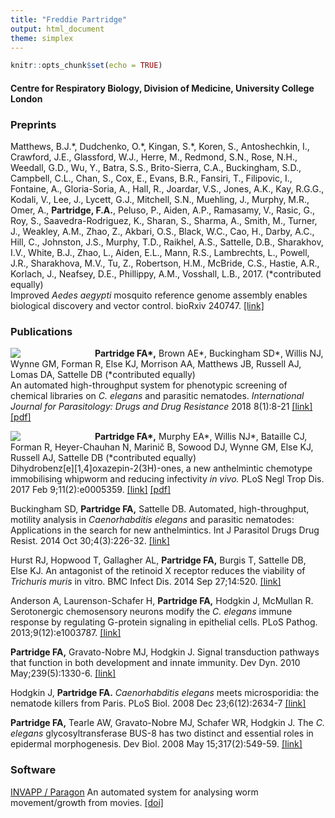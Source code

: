 ```yaml
---
title: "Freddie Partridge"
output: html_document
theme: simplex
---
```


```r
knitr::opts_chunk$set(echo = TRUE)
```
#### Centre for Respiratory Biology, Division of Medicine, University College London

### Preprints

Matthews, B.J.\*, Dudchenko, O.\*, Kingan, S.\*, Koren, S., Antoshechkin, I., Crawford, J.E., Glassford, W.J., Herre, M., Redmond, S.N., Rose, N.H., Weedall, G.D., Wu, Y., Batra, S.S., Brito-Sierra, C.A., Buckingham, S.D., Campbell, C.L., Chan, S., Cox, E., Evans, B.R., Fansiri, T., Filipovic, I., Fontaine, A., Gloria-Soria, A., Hall, R., Joardar, V.S., Jones, A.K., Kay, R.G.G., Kodali, V., Lee, J., Lycett, G.J., Mitchell, S.N., Muehling, J., Murphy, M.R., Omer, A., **Partridge, F.A.**, Peluso, P., Aiden, A.P., Ramasamy, V., Rasic, G., Roy, S., Saavedra-Rodriguez, K., Sharan, S., Sharma, A., Smith, M., Turner, J., Weakley, A.M., Zhao, Z., Akbari, O.S., Black, W.C., Cao, H., Darby, A.C., Hill, C., Johnston, J.S., Murphy, T.D., Raikhel, A.S., Sattelle, D.B., Sharakhov, I.V., White, B.J., Zhao, L., Aiden, E.L., Mann, R.S., Lambrechts, L., Powell, J.R., Sharakhova, M.V., Tu, Z., Robertson, H.M., McBride, C.S., Hastie, A.R., Korlach, J., Neafsey, D.E., Phillippy, A.M., Vosshall, L.B., 2017. (\*contributed equally)  
Improved _Aedes aegypti_ mosquito reference genome assembly enables biological discovery and vector control. bioRxiv 240747. [[link]](https://doi.org/10.1101/240747)


### Publications
<div class="well clearfix">
<div style="width:120px; float:left; padding-right:15px">![](images/invapp-paragon_s.png)</div>
**Partridge FA\*,** Brown AE\*, Buckingham SD\*, Willis NJ, Wynne GM, Forman R, Else KJ, Morrison AA, Matthews JB, Russell AJ, Lomas DA, Sattelle DB (\*contributed equally)  
An automated high-throughput system for phenotypic screening of chemical libraries on _C. elegans_ and parasitic nematodes. _International Journal for Parasitology: Drugs and Drug Resistance_ 2018 8(1):8-21 [[link]](https://doi.org/10.1016/j.ijpddr.2017.11.004) [[pdf]](pdfs/partridge2018ijpddr.pdf)
</div>
<div class="well clearfix">
<div style="width:120px; float:left; padding-right:15px">![](images/trichuris_s.jpg)</div>
**Partridge FA\*,** Murphy EA\*, Willis NJ\*, Bataille CJ, Forman R, Heyer-Chauhan N,
Marinič B, Sowood DJ, Wynne GM, Else KJ, Russell AJ, Sattelle DB (\*contributed equally)  
Dihydrobenz[e][1,4]oxazepin-2(3H)-ones, a new anthelmintic chemotype immobilising
whipworm and reducing infectivity _in vivo._
PLoS Negl Trop Dis. 2017 Feb
9;11(2):e0005359.
[[link]](http://dx.doi.org/10.1371/journal.pntd.0005359)
[[pdf]](pdfs/partridge2017plosntds.pdf)
</div>

Buckingham SD, **Partridge FA,** Sattelle DB. Automated, high-throughput, motility
analysis in _Caenorhabditis elegans_ and parasitic nematodes: Applications in the
search for new anthelmintics. Int J Parasitol Drugs Drug Resist. 2014 Oct
30;4(3):226-32.
[[link]](http://dx.doi.org/10.1016/j.ijpddr.2014.10.004)

Hurst RJ, Hopwood T, Gallagher AL, **Partridge FA,** Burgis T, Sattelle DB, Else
KJ. An antagonist of the retinoid X receptor reduces the viability of _Trichuris
muris_ in vitro. BMC Infect Dis. 2014 Sep 27;14:520.
[[link]](http://dx.doi.org/10.1186/1471-2334-14-520)

Anderson A, Laurenson-Schafer H, **Partridge FA,** Hodgkin J, McMullan R.
Serotonergic chemosensory neurons modify the _C. elegans_ immune response by
regulating G-protein signaling in epithelial cells. PLoS Pathog.
2013;9(12):e1003787.
[[link]](http://dx.doi.org/10.1371/journal.ppat.1003787)

**Partridge FA,** Gravato-Nobre MJ, Hodgkin J. Signal transduction pathways that
function in both development and innate immunity. Dev Dyn. 2010
May;239(5):1330-6.
[[link]](http://dx.doi.org/10.1002/dvdy.22232)

Hodgkin J, **Partridge FA.** _Caenorhabditis elegans_ meets microsporidia: the
nematode killers from Paris. PLoS Biol. 2008 Dec 23;6(12):2634-7
[[link]](http://dx.doi.org/10.1371/journal.pbio.1000005)

**Partridge FA,** Tearle AW, Gravato-Nobre MJ, Schafer WR, Hodgkin J. The _C.
elegans_ glycosyltransferase BUS-8 has two distinct and essential roles in
epidermal morphogenesis. Dev Biol. 2008 May 15;317(2):549-59.
[[link]](http://dx.doi.org/10.1016/j.ydbio.2008.02.060)

### Software
[INVAPP / Paragon](https://github.com/fpartridge/invapp-paragon) 
An automated system for analysing worm movement/growth from movies. [[doi]](http://doi.org/10.5281/zenodo.1064045)


